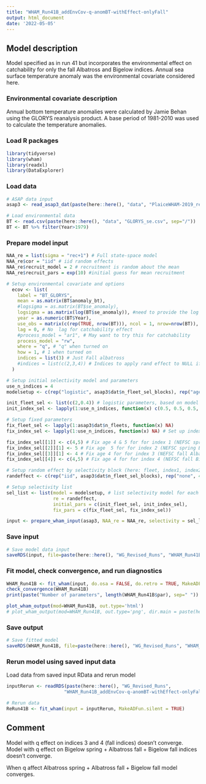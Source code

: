 ```yaml
---
title: "WHAM_Run41B_addEnvCov-q-anomBT-withEffect-onlyFall"
output: html_document
date: '2022-05-05'
---
```


## Model description
Model specified as in run 41 but incorporates the environmental effect on catchability for only the fall Albatross and Bigelow indices. Annual sea surface temperature anomaly was the environmental covariate considered here.


### Environmental covariate description
Annual bottom temperature anomalies were calculated by Jamie Behan using the GLORYS reanalysis product. A base period of 1981-2010 was used to calculate the temperature anomalies. 


### Load R packages
```r
library(tidyverse)
library(wham)
library(readxl)
library(DataExplorer)
```

### Load data
```r
# ASAP data input
asap3 <- read_asap3_dat(paste(here::here(), "data", "PlaiceWHAM-2019_revised_NEFSC-LW-WAA_splitNEFSC-BigUnit.DAT", sep="/"))

# Load environmental data 
BT <- read.csv(paste(here::here(), "data", "GLORYS_se.csv", sep="/"))
BT <- BT %>% filter(Year>1979)
```

### Prepare model input
```r
NAA_re = list(sigma = "rec+1") # Full state-space model
NAA_re$cor = "iid" # iid random effects
NAA_re$recruit_model = 2 # recruitment is random about the mean
NAA_re$recruit_pars = exp(10) #initial guess for mean recruitment

# Setup environmental covariate and options
  ecov <- list(
    label = "BT_GLORYS",
    mean = as.matrix(BT$anomaly_bt),
    #logsigma = as.matrix(BT$se_anomaly),
    logsigma = as.matrix(log(BT$se_anomaly)), #need to provide the log of the standard errors.
    year = as.numeric(BT$Year),
    use_obs = matrix(c(rep(TRUE, nrow(BT))), ncol = 1, nrow=nrow(BT)), # use all obs except the first 2 (no data 1979 and 1980, not full year of data in 1981) 
    lag = 0, # No  lag for catchability effect
    #process_model = "ar1", # May want to try this for catchability
    process_model = "rw",
    where = "q", # "q" when turned on
    how = 1, # 1 when turned on
    indices = list(3) # Just Fall albatross
    #indices = list(c(2,3,4)) # Indices to apply rand effect to NULL if not applying to an index (may want to exclude for Bigelow?)
  )

# Setup initial selectivity model and parameters
use_n_indices = 4
modelsetup <- c(rep("logistic", asap3$dat$n_fleet_sel_blocks), rep("age-specific", use_n_indices))

init_fleet_sel <- list(c(2,0.4)) # logistic parameters, based on model type
init_index_sel <- lapply(1:use_n_indices, function(x) c(0.5, 0.5, 0.5, 1, 1, 0.5, 0.5, 0.5, 0.5, 0.5, 0.5))

# Setup fixed parameters
fix_fleet_sel <- lapply(1:asap3$dat$n_fleets, function(x) NA) 
fix_index_sel <- lapply(1:use_n_indices, function(x) NA) # Set up index object

fix_index_sel[[1]] <- c(4,5) # Fix age 4 & 5 for for index 1 (NEFSC spring Albatross)
fix_index_sel[[2]][1] <- 5 # Fix age  5 for for index 2 (NEFSC spring Bigelow)
fix_index_sel[[3]][1] <- 4 # Fix age 4 for for index 3 (NEFSC fall Albatross)
fix_index_sel[[4]] <- c(4,5) # Fix age 4 for for index 4 (NEFSC fall Bigelow)

# Setup random effect by selectivity block (here: fleet, index1, index2, index3, index4)
randeffect <- c(rep("iid", asap3$dat$n_fleet_sel_blocks), rep("none", 4)) # Don't include selectivity random effects for any surveys 

# Setup selectivity list
sel_list <- list(model = modelsetup, # list selectivity model for each fleet and index
                 re = randeffect,
                 initial_pars = c(init_fleet_sel, init_index_sel),
                 fix_pars = c(fix_fleet_sel, fix_index_sel))

input <- prepare_wham_input(asap3, NAA_re = NAA_re, selectivity = sel_list, ecov=ecov, model_name = "WHAM_Run41B") 
```

### Save input
```r
# Save model data input
saveRDS(input, file=paste(here::here(), "WG_Revised_Runs", "WHAM_Run41B_addEnvCov-q-anomBT-withEffect-onlyFall", "WHAM_Run41B_input.rds", sep="/"))
```

### Fit model, check convergence, and run diagnostics
```r
WHAM_Run41B <- fit_wham(input, do.osa = FALSE, do.retro = TRUE, MakeADFun.silent = TRUE) 
check_convergence(WHAM_Run41B)
print(paste("Number of parameters", length(WHAM_Run41B$par), sep=" "))

plot_wham_output(mod=WHAM_Run41B, out.type='html')
# plot_wham_output(mod=WHAM_Run41B, out.type='png', dir.main = paste(here::here(), "WHAM_Run41B", sep="/"))
```

### Save output
```r
# Save fitted model
saveRDS(WHAM_Run41B, file=paste(here::here(), "WG_Revised_Runs", "WHAM_Run41B_addEnvCov-q-anomBT-withEffect-onlyFall", "WHAM_Run41B_model.rds", sep="/"))
```

### Rerun model using saved input data
Load data from saved input RData and rerun model
```r
inputRerun <- readRDS(paste(here::here(), "WG_Revised_Runs",
                     "WHAM_Run41B_addEnvCov-q-anomBT-withEffect-onlyFall/WHAM_Run41B_input.rds", sep="/"))

# Rerun data
ReRun41B <- fit_wham(input = inputRerun, MakeADFun.silent = TRUE)
```

## Comment
Model with q effect on indices 3 and 4 (fall indices) doesn't converge.
Model with q effect on Bigelow spring + Albatross fall + Bigelow fall indices doesn't converge.

When q affect Albatross spring + Albatross fall + Bigelow fall model converges.
